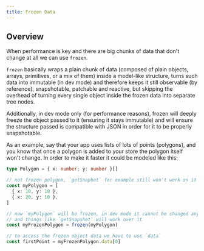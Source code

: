 ```yaml
---
title: Frozen Data
---
```


## Overview

When performance is key and there are big chunks of data that don't change at all we can use `frozen`.

`frozen` basically wraps a plain chunk of data (composed of plain objects, arrays, primitives, or a mix of them) inside a model-like structure, turns such data into immutable (in dev mode) and therefore keeps it still observable (by reference), snapshotable, patchable and reactive, but skipping the overhead of turning every single object inside the frozen data into separate tree nodes.

Additionally, in dev mode only (for performance reasons), frozen will deeply freeze the object passed to it (ensuring it stays immutable) and will ensure the structure passed is compatible with JSON in order for it to be properly snapshotable.

As an example, say that your app uses lists of lots of points (polygons), and you know that once a polygon is added to your store the polygon itself won't change. In order to make it faster it could be modeled like this:

```ts
type Polygon = { x: number; y: number }[]

// not frozen polygon, `getSnaphot` for example still won't work on it
const myPolygon = [
  { x: 10, y: 10 },
  { x: 20, y: 10 },
]

// now `myPolygon` will be frozen, in dev mode it cannot be changed anymore
// and things like `getSnapshot` will work over it
const myFrozenPolygon = frozen(myPolygon)

// to access the frozen object data we have to use `data`
const firstPoint = myFrozenPolygon.data[0]
```
